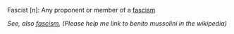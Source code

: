 Fascist [n]: Any proponent or member of a [[fascism]]

''See, also [[fascism]], (Please help me link to benito mussolini in the wikipedia)''